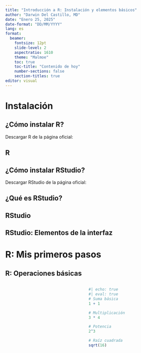 ```yaml
---
title: "Introducción a R: Instalación y elementos básicos"
author: "Darwin Del Castillo, MD"
date: "Enero 25, 2025"
date-format: "DD/MM/YYYY"
lang: es
format: 
  beamer:
    fontsize: 12pt
    slide-level: 2
    aspectratio: 1610
    theme: "Malmoe"
    toc: true
    toc-title: "Contenido de hoy"
    number-sections: false
    section-titles: true
editor: visual
---
```


# Instalación

## ¿Cómo instalar R?

Descargar R de la página oficial: \underline{\url{https://cran.r-project.org/}}

\begin{center}
\includegraphics[width=1\linewidth]{slides_figs/CRAN.png}
\end{center}

## R

\begin{center}
\includegraphics[width=0.65\linewidth]{slides_figs/R.png}
\end{center}

## ¿Cómo instalar RStudio?

Descargar RStudio de la página oficial: \underline{\url{https://posit.co/products/rstudio/download/}}

\begin{center}
\includegraphics[width=0.5\linewidth]{slides_figs/Posit.png}
\end{center}

## ¿Qué es RStudio?

\begin{itemize}
 \item RStudio es un entorno de desarrollo integrado (IDE) para R.
 \item Interfaz gráfica que facilita la escritura de código en R.
 \item No es la única, pero es la más popular (p.ej. RCommander, Visual Studio Code, Positron, Jupyter).
\end{itemize}

## RStudio

\begin{center}
\includegraphics[width=1\linewidth]{slides_figs/RStudio.png}
\end{center}

## RStudio: Elementos de la interfaz

\begin{center}
\includegraphics[width=1\linewidth]{slides_figs/Elementos_RStudio.png}
\end{center}

# R: Mis primeros pasos

## R: Operaciones básicas

::::: columns
::: {.column width="50%"}
\begin{itemize}
 \item R puede ser utilizado como una calculadora.
 \item Operadores aritméticos: $+$, $-$, $\times$, $/$, $\wedge$, $\sqrt{\phantom{x}}$
\end{itemize}
:::

::: {.column width="50%"}
```r
#| echo: true
#| eval: true
# Suma básica
1 + 1

# Multiplicación
3 * 4

# Potencia
2^3

# Raíz cuadrada
sqrt(16)
```
:::
:::::

